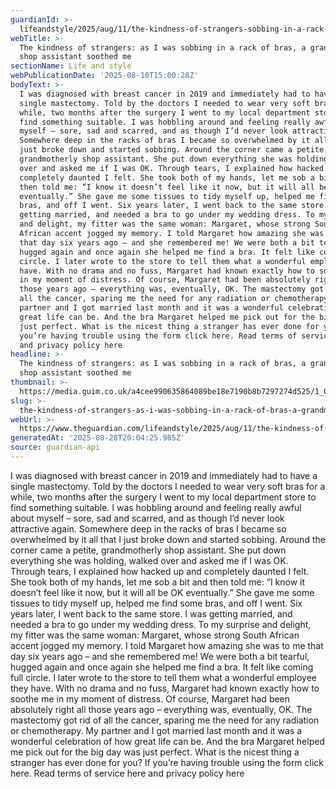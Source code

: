 ```yaml
---
guardianId: >-
  lifeandstyle/2025/aug/11/the-kindness-of-strangers-sobbing-in-a-rack-of-bras-a-grandmotherly-shop-assistant-soothed-me
webTitle: >-
  The kindness of strangers: as I was sobbing in a rack of bras, a grandmotherly
  shop assistant soothed me
sectionName: Life and style
webPublicationDate: '2025-08-10T15:00:28Z'
bodyText: >-
  I was diagnosed with breast cancer in 2019 and immediately had to have a
  single mastectomy. Told by the doctors I needed to wear very soft bras for a
  while, two months after the surgery I went to my local department store to
  find something suitable. I was hobbling around and feeling really awful about
  myself – sore, sad and scarred, and as though I’d never look attractive again.
  Somewhere deep in the racks of bras I became so overwhelmed by it all that I
  just broke down and started sobbing. Around the corner came a petite,
  grandmotherly shop assistant. She put down everything she was holding, walked
  over and asked me if I was OK. Through tears, I explained how hacked up and
  completely daunted I felt. She took both of my hands, let me sob a bit and
  then told me: “I know it doesn’t feel like it now, but it will all be OK
  eventually.” She gave me some tissues to tidy myself up, helped me find some
  bras, and off I went. Six years later, I went back to the same store. I was
  getting married, and needed a bra to go under my wedding dress. To my surprise
  and delight, my fitter was the same woman: Margaret, whose strong South
  African accent jogged my memory. I told Margaret how amazing she was to me
  that day six years ago – and she remembered me! We were both a bit tearful,
  hugged again and once again she helped me find a bra. It felt like coming full
  circle. I later wrote to the store to tell them what a wonderful employee they
  have. With no drama and no fuss, Margaret had known exactly how to soothe me
  in my moment of distress. Of course, Margaret had been absolutely right all
  those years ago – everything was, eventually, OK. The mastectomy got rid of
  all the cancer, sparing me the need for any radiation or chemotherapy. My
  partner and I got married last month and it was a wonderful celebration of how
  great life can be. And the bra Margaret helped me pick out for the big day was
  just perfect. What is the nicest thing a stranger has ever done for you? If
  you’re having trouble using the form click here. Read terms of service here
  and privacy policy here
headline: >-
  The kindness of strangers: as I was sobbing in a rack of bras, a grandmotherly
  shop assistant soothed me
thumbnail: >-
  https://media.guim.co.uk/a4cee990635864089be18e7190b8b7297274d525/1_0_4624_3701/500.jpg
slug: >-
  the-kindness-of-strangers-as-i-was-sobbing-in-a-rack-of-bras-a-grandmotherly-shop-assistant-soothed-me
webUrl: >-
  https://www.theguardian.com/lifeandstyle/2025/aug/11/the-kindness-of-strangers-sobbing-in-a-rack-of-bras-a-grandmotherly-shop-assistant-soothed-me
generatedAt: '2025-08-28T20:04:25.985Z'
source: guardian-api
---
```

I was diagnosed with breast cancer in 2019 and immediately had to have a single mastectomy. Told by the doctors I needed to wear very soft bras for a while, two months after the surgery I went to my local department store to find something suitable. I was hobbling around and feeling really awful about myself – sore, sad and scarred, and as though I’d never look attractive again. Somewhere deep in the racks of bras I became so overwhelmed by it all that I just broke down and started sobbing. Around the corner came a petite, grandmotherly shop assistant. She put down everything she was holding, walked over and asked me if I was OK. Through tears, I explained how hacked up and completely daunted I felt. She took both of my hands, let me sob a bit and then told me: “I know it doesn’t feel like it now, but it will all be OK eventually.” She gave me some tissues to tidy myself up, helped me find some bras, and off I went. Six years later, I went back to the same store. I was getting married, and needed a bra to go under my wedding dress. To my surprise and delight, my fitter was the same woman: Margaret, whose strong South African accent jogged my memory. I told Margaret how amazing she was to me that day six years ago – and she remembered me! We were both a bit tearful, hugged again and once again she helped me find a bra. It felt like coming full circle. I later wrote to the store to tell them what a wonderful employee they have. With no drama and no fuss, Margaret had known exactly how to soothe me in my moment of distress. Of course, Margaret had been absolutely right all those years ago – everything was, eventually, OK. The mastectomy got rid of all the cancer, sparing me the need for any radiation or chemotherapy. My partner and I got married last month and it was a wonderful celebration of how great life can be. And the bra Margaret helped me pick out for the big day was just perfect. What is the nicest thing a stranger has ever done for you? If you’re having trouble using the form click here. Read terms of service here and privacy policy here
